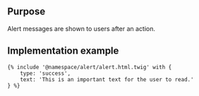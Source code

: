 ## Purpose

Alert messages are shown to users after an action.


## Implementation example
```
{% include '@namespace/alert/alert.html.twig' with {
	type: 'success',
	text: 'This is an important text for the user to read.'
} %}
```